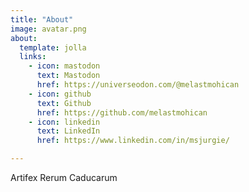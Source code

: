 ```yaml
---
title: "About"
image: avatar.png
about:
  template: jolla
  links:
    - icon: mastodon
      text: Mastodon
      href: https://universeodon.com/@melastmohican
    - icon: github
      text: Github
      href: https://github.com/melastmohican
    - icon: linkedin
      text: LinkedIn
      href: https://www.linkedin.com/in/msjurgie/

---
```


Artifex Rerum Caducarum
